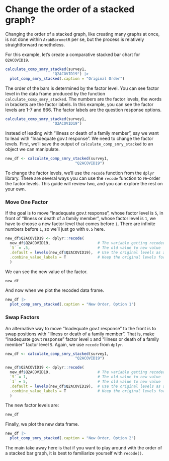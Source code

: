 # Change the order of a stacked graph? {#order-change-stacked-graphs}

Changing the order of a stacked graph, like creating many graphs at once, is not done within `ArabBarometR` per se, but the process is relatively straightforward nonetheless.

For this example, let's create a comparative stacked bar chart for `Q2ACOVID19`.

```r

calculate_comp_smry_stacked(survey1,
                     "Q2ACOVID19") |>
  plot_comp_smry_stacked(.caption = "Original Order")


```

The order of the bars is determined by the factor level. You can see factor level in the data frame produced by the function `calculate_comp_smry_stacked`. The numbers are the factor levels, the words in brackets are the factor labels. In this example, you can see the factor levels are 1-7 and 666. The factor labels are the question response options.


```r

calculate_comp_smry_stacked(survey1,
                     "Q2ACOVID19")


```


Instead of leading with "Illness or death of a family member", say we want to lead with "Inadequate gov.t response". We need to change the factor levels. First, we'll save the output of `calculate_comp_smry_stacked` to an object we can manipulate.


```r

new_df <- calculate_comp_smry_stacked(survey1,
                               "Q2ACOVID19")


```
 
To change the factor levels, we'll use the `recode` function from the `dplyr` library. There are several ways you can use the `recode` function to re-order the factor levels. This guide will review two, and you can explore the rest on your own.

### Move One Factor {-}

If the goal is to move "Inadequate gov.t response", whose factor level is `5`, in front of "Illness or death of a family member", whose factor level is `1`, we have to choose a new factor level that comes before `1`. There are infinite numbers before `1`, so we'll just go with `0.5` here.

```r

new_df$Q2ACOVID19 <- dplyr::recode(
  new_df$Q2ACOVID19,                     # The variable getting recoded
  `5` = .5,                              # The old value to new value
  .default = levels(new_df$Q2ACOVID19),  # Use the original levels as a guide
  .combine_value_labels = T              # Keep the original levels for all other variables
  )


```

We can see the new value of the factor.

```r

new_df

```

And now when we plot the recoded data frame.


```r

new_df |>
  plot_comp_smry_stacked(.caption = "New Order, Option 1")

```

### Swap Factors {-}

An alternative way to move "Inadequate gov.t response" to the front is to swap positions with "Illness or death of a family member". That is, make "Inadequate gov.t response" factor level `1` and "Illness or death of a family member" factor level `5`. Again, we use `recode` from `dplyr`.


```r

new_df <- calculate_comp_smry_stacked(survey1,
                               "Q2ACOVID19")


```

```r

new_df$Q2ACOVID19 <- dplyr::recode(
  new_df$Q2ACOVID19,                     # The variable getting recoded
  `5` = 1,                               # The old value to new value
  `1` = 5,                               # The old value to new value
  .default = levels(new_df$Q2ACOVID19),  # Use the original levels as a guide
  .combine_value_labels = T              # Keep the original levels for all other variables
  )


```

The new factor levels are:


```r

new_df

```

Finally, we plot the new data frame.

```r

new_df |>
  plot_comp_smry_stacked(.caption = "New Order, Option 2")

```

The main take away here is that if you want to play around with the order of a stacked bar graph, it is best to familiarize yourself with `recode()`.